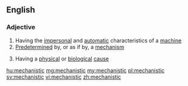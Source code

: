 ==English==

===Adjective===
{{en-adj}}

# Having the [[impersonal]] and [[automatic]] characteristics of a [[machine]]
# [[predetermined|Predetermined]] by, or as if by, a [[mechanism]]
#{{philosophy}} Having a [[physical]] or [[biological]] [[cause]]

[[hu:mechanistic]]
[[mg:mechanistic]]
[[my:mechanistic]]
[[pl:mechanistic]]
[[sv:mechanistic]]
[[vi:mechanistic]]
[[zh:mechanistic]]